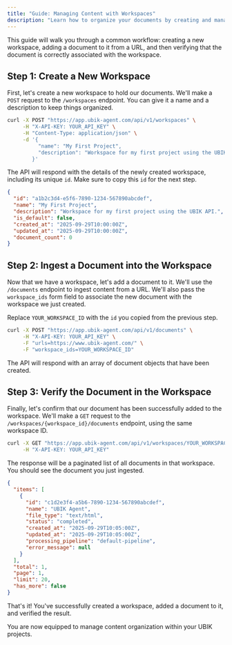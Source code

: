 ```yaml
---
title: "Guide: Managing Content with Workspaces"
description: "Learn how to organize your documents by creating and managing workspaces using the UBIK API."
---
```


This guide will walk you through a common workflow: creating a new workspace, adding a document to it from a URL, and then verifying that the document is correctly associated with the workspace.

## Step 1: Create a New Workspace

First, let's create a new workspace to hold our documents. We'll make a `POST` request to the `/workspaces` endpoint. You can give it a name and a description to keep things organized.

```bash
curl -X POST "https://app.ubik-agent.com/api/v1/workspaces" \
     -H "X-API-KEY: YOUR_API_KEY" \
     -H "Content-Type: application/json" \
     -d '{
          "name": "My First Project",
          "description": "Workspace for my first project using the UBIK API."
        }'
```

The API will respond with the details of the newly created workspace, including its unique `id`. Make sure to copy this `id` for the next step.

```json
{
  "id": "a1b2c3d4-e5f6-7890-1234-567890abcdef",
  "name": "My First Project",
  "description": "Workspace for my first project using the UBIK API.",
  "is_default": false,
  "created_at": "2025-09-29T10:00:00Z",
  "updated_at": "2025-09-29T10:00:00Z",
  "document_count": 0
}
```

## Step 2: Ingest a Document into the Workspace

Now that we have a workspace, let's add a document to it. We'll use the `/documents` endpoint to ingest content from a URL. We'll also pass the `workspace_ids` form field to associate the new document with the workspace we just created.

Replace `YOUR_WORKSPACE_ID` with the `id` you copied from the previous step.

```bash
curl -X POST "https://app.ubik-agent.com/api/v1/documents" \
     -H "X-API-KEY: YOUR_API_KEY" \
     -F "urls=https://www.ubik-agent.com/" \
     -F "workspace_ids=YOUR_WORKSPACE_ID"
```

The API will respond with an array of document objects that have been created.

## Step 3: Verify the Document in the Workspace

Finally, let's confirm that our document has been successfully added to the workspace. We'll make a `GET` request to the `/workspaces/{workspace_id}/documents` endpoint, using the same workspace ID.

```bash
curl -X GET "https://app.ubik-agent.com/api/v1/workspaces/YOUR_WORKSPACE_ID/documents" \
     -H "X-API-KEY: YOUR_API_KEY"
```

The response will be a paginated list of all documents in that workspace. You should see the document you just ingested.

```json
{
  "items": [
    {
      "id": "c1d2e3f4-a5b6-7890-1234-567890abcdef",
      "name": "UBIK Agent",
      "file_type": "text/html",
      "status": "completed",
      "created_at": "2025-09-29T10:05:00Z",
      "updated_at": "2025-09-29T10:05:00Z",
      "processing_pipeline": "default-pipeline",
      "error_message": null
    }
  ],
  "total": 1,
  "page": 1,
  "limit": 20,
  "has_more": false
}
```

<Check>
That's it! You've successfully created a workspace, added a document to it, and verified the result.
</Check>

You are now equipped to manage content organization within your UBIK projects.
